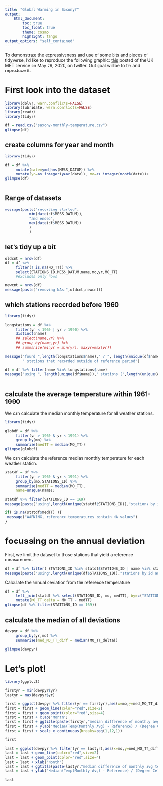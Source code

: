 ```yaml
---
title: "Global Warming in Saxony?"
output:
    html_document:
        toc: true
        toc_float: true
        theme: cosmo
        highlight: tango
output_options: "self_contained"
---
```


To demonstrate the expressiveness and use of some bits and pieces of tidyverse, I'd like to reproduce the following graphic:
[this](https://twitter.com/MetOffice_Sci/status/1266361148527370242?s=20) posted of the UK MET service on May 29, 2020, on twitter. Out goal will be to try and reproduce it.


# First look into the dataset

```r
library(dplyr, warn.conflicts=FALSE)
library(lubridate, warn.conflicts=FALSE)
library(readr)
library(tidyr)

df = read.csv("saxony-monthly-temperature.csv")
glimpse(df)
```
## create columns for year and month

```r
library(tidyr)

df = df %>% 
     mutate(date=ymd_hms(MESS_DATUM)) %>% 
     mutate(yr=as.integer(year(date)), mo=as.integer(month(date)))
glimpse(df)
     
```

## Range of datasets

```r
message(paste("recording started",
           min(date(df$MESS_DATUM)),
           "and ended",
           max(date(df$MESS_DATUM))
           )
           )
```

## let's tidy up a bit

```r
oldcnt = nrow(df)
df = df %>% 
     filter(! is.na(MO_TT)) %>% 
     select(STATIONS_ID,MESS_DATUM,name,mo,yr,MO_TT)
     #excludes only rows

newcnt = nrow(df)
message(paste("removing NAs:",oldcnt,newcnt))
```

## which stations recorded before 1960

```r
library(tidyr)

longstations = df %>% 
     filter(yr < 1960 | yr > 1990) %>%
     distinct(name)
     ## select(name,yr) %>%
     ## group_by(name,yr) %>%
     ## summarize(minyr = min(yr), maxyr=max(yr))
     
message("found ",length(longstations$name)," / ", length(unique(df$name)),
        " stations that recorded outside of reference period")

df = df %>% filter(name %in% longstations$name)
message("using ", length(unique(df$name))," stations (",length(unique(df$STATIONS_ID)),")")
     
```

## calculate the average temperature within 1961-1990

We can calculate the median monthly temperature for all weather stations.

```r
library(tidyr)

globdf = df %>% 
     filter(yr > 1960 & yr < 1991) %>%
     group_by(mo) %>% 
     summarize(medTT = median(MO_TT))
glimpse(globdf)
```

We can calculate the reference median monthly temperature for each weather station.

```r
statdf = df %>% 
     filter(yr > 1960 & yr < 1991) %>%
     group_by(mo,STATIONS_ID) %>% 
     summarize(medTT = median(MO_TT), 
     name=unique(name))

statdf %>% filter(STATIONS_ID == 169)
message(paste("using",length(unique(statdf$STATIONS_ID)),"stations by id and",length(unique(statdf$name))), " by name")

if( is.na(statdf$medTT) ){
 message("WARNING, reference temperatures contain NA values")
}
```

# focussing on the annual deviation

First, we limit the dataset to those stations that yield a reference measurement.

```r

df = df %>% filter( STATIONS_ID %in% statdf$STATIONS_ID | name %in% statdf$name)
message(paste("using",length(unique(df$STATIONS_ID)),"stations by id and",length(unique(df$name))), " by name")

```

Calculate the annual deviation from the reference temperature

```r

df = df %>% 
     left_join(statdf %>% select(STATIONS_ID, mo, medTT), by=c("STATIONS_ID","mo")) %>% 
     mutate(MO_TT_delta = MO_TT - medTT)
glimpse(df %>% filter(STATIONS_ID == 169))

```

## calculate the median of all deviations

```r

devpyr = df %>% 
     group_by(yr,mo) %>% 
     summarize(med_MO_TT_diff = median(MO_TT_delta))
     
glimpse(devpyr)

```

# Let's plot!

```r
library(ggplot2)

firstyr = min(devpyr$yr)
lastyr = max(devpyr$yr)

first = ggplot(devpyr %>% filter(yr == firstyr),aes(x=mo,y=med_MO_TT_diff))
first = first + geom_line(color="red",size=2)
first = first + geom_point(color="red",size=4)
first = first + xlab("Month")
first = first + ggtitle(paste(firstyr,"median difference of monthly avg temperature (1961-1990)"))
first = first + ylab("Median(Temp(Monthly Avg) - Reference) / (Degree Celius)")
first = first + scale_x_continuous(breaks=seq(1,12,1))

first

last = ggplot(devpyr %>% filter(yr == lastyr),aes(x=mo,y=med_MO_TT_diff))
last = last + geom_line(color="red",size=2)
last = last + geom_point(color="red",size=4)
last = last + xlab("Month")
last = last + ggtitle(paste(lastyr,"median difference of monthly avg temperature (1961-1990)"))
last = last + ylab("Median(Temp(Monthly Avg) - Reference) / (Degree Celius)")

last
```
